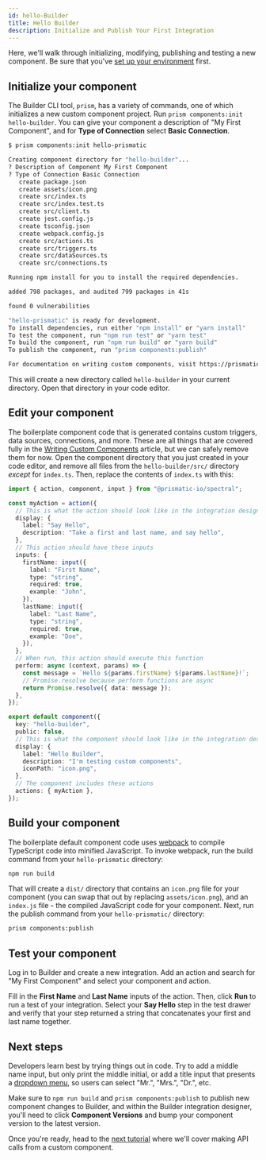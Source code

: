 ```yaml
---
id: hello-Builder
title: Hello Builder
description: Initialize and Publish Your First Integration
---
```




Here, we'll walk through initializing, modifying, publishing and testing a new component.
Be sure that you've [set up your environment](/self-managed/composer/builder/getting-started/first-custom-component/set-up-environment.mdx) first.

## Initialize your component

The Builder CLI tool, `prism`, has a variety of commands, one of which initializes a new custom component project.
Run `prism components:init hello-builder`. You can give your component a description of "My First Component", and for **Type of Connection** select **Basic Connection**.

```bash title="Initialize a new component"
$ prism components:init hello-prismatic

Creating component directory for "hello-builder"...
? Description of Component My First Component
? Type of Connection Basic Connection
   create package.json
   create assets/icon.png
   create src/index.ts
   create src/index.test.ts
   create src/client.ts
   create jest.config.js
   create tsconfig.json
   create webpack.config.js
   create src/actions.ts
   create src/triggers.ts
   create src/dataSources.ts
   create src/connections.ts

Running npm install for you to install the required dependencies.

added 798 packages, and audited 799 packages in 41s

found 0 vulnerabilities

"hello-prismatic" is ready for development.
To install dependencies, run either "npm install" or "yarn install"
To test the component, run "npm run test" or "yarn test"
To build the component, run "npm run build" or "yarn build"
To publish the component, run "prism components:publish"

For documentation on writing custom components, visit https://prismatic.io/docs/custom-components/writing-custom-components/
```

This will create a new directory called `hello-builder` in your current directory.
Open that directory in your code editor.

## Edit your component

The boilerplate component code that is generated contains custom triggers, data sources, connections, and more.
These are all things that are covered fully in the [Writing Custom Components](/self-managed/composer/builder/custom-components/writing-custom-components.mdx) article, but we can safely remove them for now.
Open the component directory that you just created in your code editor, and remove all files from the `hello-builder/src/` directory _except_ for `index.ts`.
Then, replace the contents of `index.ts` with this:

```typescript title="index.ts"
import { action, component, input } from "@prismatic-io/spectral";

const myAction = action({
  // This is what the action should look like in the integration designer
  display: {
    label: "Say Hello",
    description: "Take a first and last name, and say hello",
  },
  // This action should have these inputs
  inputs: {
    firstName: input({
      label: "First Name",
      type: "string",
      required: true,
      example: "John",
    }),
    lastName: input({
      label: "Last Name",
      type: "string",
      required: true,
      example: "Doe",
    }),
  },
  // When run, this action should execute this function
  perform: async (context, params) => {
    const message = `Hello ${params.firstName} ${params.lastName}!`;
    // Promise.resolve because perform functions are async
    return Promise.resolve({ data: message });
  },
});

export default component({
  key: "hello-builder",
  public: false,
  // This is what the component should look like in the integration designer
  display: {
    label: "Hello Builder",
    description: "I'm testing custom components",
    iconPath: "icon.png",
  },
  // The component includes these actions
  actions: { myAction },
});
```

<Screenshot
  filename="getting-started/first-custom-component/vscode-index-ts.png"
  maxWidth="700px"
  alt="Screenshot of VS Code editor and a Builder custom component"
  caption="Initialize your custom component"
/>

## Build your component

The boilerplate default component code uses [webpack](https://webpack.js.org/) to compile TypeScript code into minified JavaScript.
To invoke webpack, run the build command from your `hello-prismatic` directory:

```bash
npm run build
```

That will create a `dist/` directory that contains an `icon.png` file for your component (you can swap that out by replacing `assets/icon.png`), and an `index.js` file - the compiled JavaScript code for your component.
Next, run the publish command from your `hello-prismatic/` directory:

```bash
prism components:publish
```

<Screenshot
  filename="getting-started/first-custom-component/vscode-build-publish.png"
  maxWidth="700px"
  alt="Screenshot of VS Code editor building and publishing a custom Builder component"
  caption="Publish your component to your Builder organization"
/>

## Test your component

Log in to Builder and create a new integration.
Add an action and search for "My First Component" and select your component and action.

Fill in the **First Name** and **Last Name** inputs of the action.
Then, click **Run** to run a test of your integration.
Select your **Say Hello** step in the test drawer and verify that your step returned a string that concatenates your first and last name together.

<Screenshot
  filename="getting-started/first-custom-component/say-hello-test.png"
  maxWidth="800px"
  alt="Screenshot of the Hello Builder step results"
/>

## Next steps

Developers learn best by trying things out in code.
Try to add a middle name input, but only print the middle initial, or add a title input that presents a [dropdown menu](/self-managed/composer/builder/custom-components/writing-custom-components.mdx#dropdown-menu-inputs), so users can select "Mr.", "Mrs.", "Dr.", etc.

Make sure to `npm run build` and `prism components:publish` to publish new component changes to Builder, and within the Builder integration designer, you'll need to click **Component Versions** and bump your component version to the latest version.

Once you're ready, head to the [next tutorial](/self-managed/composer/builder/custom-components/quickstarts/wrapping-an-api-in-a-component.mdx) where we'll cover making API calls from a custom component.

